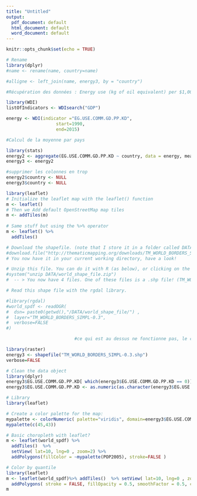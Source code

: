 ```yaml
---
title: "Untitled"
output:
  pdf_document: default
  html_document: default
  word_document: default
---
```


```r
knitr::opts_chunk$set(echo = TRUE)
```

```r
# Rename
library(dplyr)
#name <- rename(name, country=name)
```

```r
#alligne <- left_join(name, energy3, by = "country")

```

```r
#Récupération des données : Energy use (kg of oil equivalent) per $1,000 GDP

library(WDI)
listOfIndicators <- WDIsearch("GDP")

energy <- WDI(indicator ="EG.USE.COMM.GD.PP.KD",
                   start=1990,
                   end=2015)
```

```r
#Calcul de la moyenne par pays

library(stats)
energy2 <- aggregate(EG.USE.COMM.GD.PP.KD ~ country, data = energy, mean)
energy3 <- energy2

#supprimer les colonnes en trop
energy2$country <- NULL
energy3$country <- NULL
```


```r
library(leaflet)
# Initialize the leaflet map with the leaflet() function
m <- leaflet()
# Then we Add default OpenStreetMap map tiles
m <- addTiles(m)
 
# Same stuff but using the %>% operator
m <- leaflet() %>% 
  addTiles()
```


```r

# Download the shapefile. (note that I store it in a folder called DATA. You have to change that if needed.)
#download.file("http://thematicmapping.org/downloads/TM_WORLD_BORDERS_SIMPL-0.3.zip" , destfile="DATA/world_shape_file.zip")
# You now have it in your current working directory, have a look!

# Unzip this file. You can do it with R (as below), or clicking on the object you downloaded.
#system("unzip DATA/world_shape_file.zip")
#  -- > You now have 4 files. One of these files is a .shp file! (TM_WORLD_BORDERS_SIMPL-0.3.shp)
```

```r

# Read this shape file with the rgdal library. 

#library(rgdal)
#world_spdf <- readOGR( 
#  dsn= paste0(getwd(),"/DATA/world_shape_file/") , 
#  layer="TM_WORLD_BORDERS_SIMPL-0.3",
#  verbose=FALSE
#)

                          #ce qui est au dessus ne fonctionne pas, le code ci-dessous fonctionne.

library(raster)
energy3 <- shapefile("TM_WORLD_BORDERS_SIMPL-0.3.shp")
verbose=FALSE

# Clean the data object
library(dplyr)
energy3$EG.USE.COMM.GD.PP.KD[ which(energy3$EG.USE.COMM.GD.PP.KD == 0)] = NA
energy3$EG.USE.COMM.GD.PP.KD <- as.numeric(as.character(energy3$EG.USE.COMM.GD.PP.KD)) / 1000000 %>% round(2)
```

```r
# Library
library(leaflet)

# Create a color palette for the map:
mypalette <- colorNumeric( palette="viridis", domain=energy3$EG.USE.COMM.GD.PP.KD, na.color="transparent")
mypalette(c(45,43))

# Basic choropleth with leaflet?
m <- leaflet(world_spdf) %>% 
  addTiles()  %>% 
  setView( lat=10, lng=0 , zoom=2) %>%
  addPolygons(fillColor = ~mypalette(POP2005), stroke=FALSE )
```

```r
# Color by quantile
library(leaflet)
m <- leaflet(world_spdf)%>% addTiles()  %>% setView( lat=10, lng=0 , zoom=2) %>%
  addPolygons( stroke = FALSE, fillOpacity = 0.5, smoothFactor = 0.5, color = ~colorQuantile("YlOrRd", alligne$EG.USE.COMM.GD.PP.KD)(alligne$EG.USE.COMM.GD.PP.KD) )
m
```



